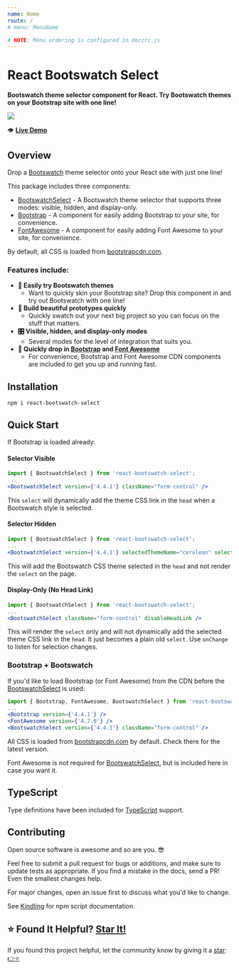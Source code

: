 ```yaml
---
name: Home
route: /
# menu: MenuName

# NOTE: Menu ordering is configured in doczrc.js
---
```




<div style={{
	display: 'flex',
	alignItems: 'center',
}}>
  <div>
    <h1>React Bootswatch Select</h1>
  </div>
  <div>
    <a href="https://github.com/justinmahar/react-bootswatch-select/" target="_blank" rel="noopener noreferrer">
      <SvgIcon src={githubSvg} size={28} style={{ margin: '0 0 0 20px' }} />
    </a>
  </div>
</div>

**Bootswatch theme selector component for React. Try Bootswatch themes on your Bootstrap site with one line!**

<a href="https://justinmahar.github.io/react-bootswatch-select-demo/" target="_blank" rel="noopener noreferrer">
  <img src={demoGif} style={{ border: 'solid 1px #eeeeee' }} />
</a>

👁️ **[Live Demo](https://justinmahar.github.io/react-bootswatch-select-demo/)**

## Overview

Drop a [Bootswatch](https://bootswatch.com/) theme selector onto your React site with just one line!

This package includes three components:

- [BootswatchSelect](/BootswatchSelect) - A Bootswatch theme selector that supports three modes: visible, hidden, and display-only.
- [Bootstrap](/Bootstrap) - A component for easily adding Bootstrap to your site, for convenience.
- [FontAwesome](/FontAwesome) - A component for easily adding Font Awesome to your site, for convenience.

By default, all CSS is loaded from [bootstrapcdn.com](https://www.bootstrapcdn.com/).

### Features include:

- **🎨 Easily try Bootswatch themes**
  - Want to quickly skin your Bootstrap site? Drop this component in and try out Bootswatch with one line!
- **🌠 Build beautiful prototypes quickly**
  - Quickly swatch out your next big project so you can focus on the stuff that matters.
- **🎛️ Visible, hidden, and display-only modes**
  - Several modes for the level of integration that suits you.
- **🎁 Quickly drop in [Bootstrap](/Bootstrap) and [Font Awesome](/FontAwesome)**
  - For convenience, Bootstrap and Font Awesome CDN components are included to get you up and running fast.

## Installation

```
npm i react-bootswatch-select
```

## Quick Start

If Bootstrap is loaded already:

#### Selector Visible

```jsx
import { BootswatchSelect } from 'react-bootswatch-select';
...
<BootswatchSelect version={'4.4.1'} className="form-control" />
```

This `select` will dynamically add the theme CSS link in the `head` when a Bootswatch style is selected.

#### Selector Hidden

```jsx
import { BootswatchSelect } from 'react-bootswatch-select';
...
<BootswatchSelect version={'4.4.1'} selectedThemeName="cerulean" selectorHidden />
```

This will add the Bootswatch CSS theme selected in the `head` and not render the `select` on the page.

#### Display-Only (No Head Link)

```jsx
import { BootswatchSelect } from 'react-bootswatch-select';
...
<BootswatchSelect className="form-control" disableHeadLink />
```

This will render the `select` only and will not dynamically add the selected theme CSS link in the `head`. It just becomes a plain old `select`. Use `onChange` to listen for selection changes.

### Bootstrap + Bootswatch

If you'd like to load Bootstrap (or Font Awesome) from the CDN before the [BootswatchSelect](/BootswatchSelect) is used:

```jsx
import { Bootstrap, FontAwesome, BootswatchSelect } from 'react-bootswatch-select';
...
<Bootstrap version={'4.4.1'} />
<FontAwesome version={'4.7.0'} />
<BootswatchSelect version={'4.4.1'} className="form-control" />
```

All CSS is loaded from [bootstrapcdn.com](https://www.bootstrapcdn.com/) by default. Check there for the latest version.

Font Awesome is not required for [BootswatchSelect](/BootswatchSelect), but is included here in case you want it.

## TypeScript

Type definitions have been included for [TypeScript](https://www.typescriptlang.org/) support.

## Contributing

Open source software is awesome and so are you. 😎

Feel free to submit a pull request for bugs or additions, and make sure to update tests as appropriate. If you find a mistake in the docs, send a PR! Even the smallest changes help.

For major changes, open an issue first to discuss what you'd like to change.

See [Kindling](https://tinyurl.com/kindlingscripts) for npm script documentation.

## ⭐ Found It Helpful? [Star It!](https://github.com/justinmahar/react-bootswatch-select/stargazers)

If you found this project helpful, let the community know by giving it a [star](https://github.com/justinmahar/react-bootswatch-select/stargazers): [👉⭐](https://github.com/justinmahar/react-bootswatch-select/stargazers)